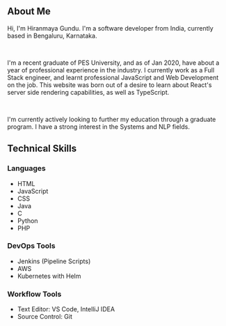 ## About Me 

Hi, I'm Hiranmaya Gundu. I'm a software developer from India, currently based in Bengaluru, Karnataka. 

<br />

I'm a recent graduate of PES University, and as of Jan 2020, have about a year of professional experience in the industry. 
I currently work as a Full Stack engineer, and learnt professional JavaScript and Web Development on the job. 
This website was born out of a desire to learn about React's server side rendering capabilities, as well as TypeScript. 

<br />

I'm currently actively looking to further my education through a graduate program. I have a strong interest in the Systems
and NLP fields. 

## Technical Skills 

### Languages 
- HTML 
- JavaScript
- CSS
- Java
- C 
- Python 
- PHP

### DevOps Tools
- Jenkins (Pipeline Scripts)
- AWS 
- Kubernetes with Helm 

### Workflow Tools 
- Text Editor: VS Code, IntelliJ IDEA 
- Source Control: Git 
